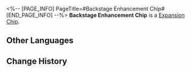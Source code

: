 <%-- [PAGE_INFO]
PageTitle=#Backstage Enhancement Chip#
[END_PAGE_INFO] --%>
{{Item Infobox
|id          = 250215
|image       = Item Backstage Enhancement Chip.png
|type        = Expansion Chip
|invCategory = 
|rarity      = 3
|effect      = 
|description = The wearer's ATK is greatly increased when it is not currently their turn.
}}
{{Description|A game item in Aetherium Wars. Aether Spirits will gain a special enhanced ability after equipping it.}}
'''Backstage Enhancement Chip''' is a [[Expansion Chip]].

==Other Languages==
{{Other Languages
|en   = Backstage Enhancement Chip
|zhs  = 后台强化芯片
|zht  = 背景強化晶片
|ja   = チップ「バックグラウンド強化」
|ko   = 백그라운드 강화 칩
|es   = Chip de potenciación trasera
|fr   = Puce de renforcement d'arrière-plan
|ru   = Чип негласного усиления
|th   = ชิปเสริมพลังเบื้องหลัง
|vi   = Chip Cường Hóa Nền Tảng
|de   = Chip: Backend-Optimierung
|id   = Backstage Enhancement Chip
|pt   = Chip de Aprimoramento de Bastidores
}}

==Change History==
{{Change History|1.4}}